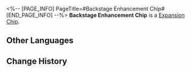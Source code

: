 <%-- [PAGE_INFO]
PageTitle=#Backstage Enhancement Chip#
[END_PAGE_INFO] --%>
{{Item Infobox
|id          = 250215
|image       = Item Backstage Enhancement Chip.png
|type        = Expansion Chip
|invCategory = 
|rarity      = 3
|effect      = 
|description = The wearer's ATK is greatly increased when it is not currently their turn.
}}
{{Description|A game item in Aetherium Wars. Aether Spirits will gain a special enhanced ability after equipping it.}}
'''Backstage Enhancement Chip''' is a [[Expansion Chip]].

==Other Languages==
{{Other Languages
|en   = Backstage Enhancement Chip
|zhs  = 后台强化芯片
|zht  = 背景強化晶片
|ja   = チップ「バックグラウンド強化」
|ko   = 백그라운드 강화 칩
|es   = Chip de potenciación trasera
|fr   = Puce de renforcement d'arrière-plan
|ru   = Чип негласного усиления
|th   = ชิปเสริมพลังเบื้องหลัง
|vi   = Chip Cường Hóa Nền Tảng
|de   = Chip: Backend-Optimierung
|id   = Backstage Enhancement Chip
|pt   = Chip de Aprimoramento de Bastidores
}}

==Change History==
{{Change History|1.4}}